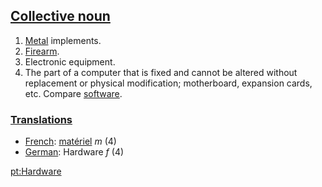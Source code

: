 ==[[Collective noun]]==

# [[Metal]] implements.
# [[Firearm]].
# Electronic equipment.
# The part of a computer that is fixed and cannot be altered without replacement or physical modification; motherboard, expansion cards, etc.  Compare [[software]].

===[[Translation]]s===

*[[French]]: [[matériel]] ''m'' (4)
*[[German]]: Hardware ''f'' (4)

[[pt:Hardware]]